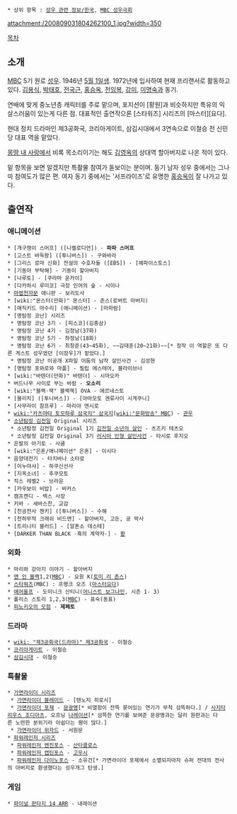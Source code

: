  * 상위 항목 : [[성우 관련 정보/한국]], [[MBC 성우극회]]

attachment:/200809031804262100_1.jpg?width=350

[[목차]]
== 소개 ==
[[문화방송|MBC]] 5기 원로 [[성우]]. 1946년 [[5월 1일]]생. 1972년에 입사하여 현재 프리랜서로 활동하고 있다. [[김용식]], [[박태호]], [[전국근]], [[홍승옥]], [[전임복]], [[강미]], [[이명숙]]과 동기.

연배에 맞게 중노년층 캐릭터를 주로 맡으며, 포지션이 [황원]과 비슷하지만 특유의 익살스러움이 있는게 다른 점. 대표적인 출연작으론 [스타워즈] 시리즈의 [마스터][요다].

현대 정치 드라마인 제3공화국, 코리아게이트, 삼김시대에서 3연속으로 이철승 전 신민당 대표 역을 맡았다.

[[몽땅 내 사랑]]에서 비록 목소리이기는 해도 [[김영옥]]의 상대역 할아버지로 나온 적이 있다.

밑 항목을 보면 알겠지만 특촬물 참여가 돋보이는 분이며. 동기 남자 성우 중에서는 그나마 참여도가 많은 편. 여자 동기 중에서는 '서프라이즈'로 유명한 [[홍승옥]]이 잘 나가고 있다.

== 출연작 ==
=== 애니메이션 ===
 * [개구쟁이 스머프] ([니켈로디언]) - '''파파 스머프'''
 * [고스트 바둑왕] ([투니버스]) - 구와바라
 * [그리스 로마 신화] 전설의 수호자들 ([EBS]) - [헤파이스토스]
 * [기동아 부탁해] - 기동이 할아버지
 * [나루토] - [쿠라마 운카이]
 * [다카하시 루미코] 극장 인어의 숲 - 시이나
 * [[마법천자문]] 애니판 - 보리도사
 * [wiki:"몬스터(만화)" 몬스터] - 존스(로버트 아버지)
 * [매직키드 마수리] (애니메이션) - [마파람]
 * [명탐정 코난] 시리즈
  * 명탐정 코난 3기 - [피스코](김충삼)
  * 명탐정 코난 4기 - 김정남(37화)
  * 명탐정 코난 5기 - 하정남(18화)
  * 명탐정 코난 6기 - 최창준(43~45화), ~~김태훈(20~21화)~~[* 정작 이 역할은 또 다른 게스트 성우였던 [이장우]가 맡았다.]
  * 명탐정 코난 미공개 X파일 어둠의 남작 살인사건 - 김성현
 * [명탐정 포와로와 마플] - 필립 에스테어, 블라이브너
 * [wiki:"바텐더(만화)" 바텐더] - 시마오카
 * 버드나무 사이로 부는 바람 - '''오소리'''
 * [wiki:"블랙·잭" 블랙잭] OVA - 에르네스토
 * [블리치] ([투니버스]) - [야마모토 겐류사이 시게쿠니]
 * [사무라이 참프루] - 마리야 엔시로
 * [[wiki:"카츠마타 토모하루 삼국지" 삼국지]]([[wiki:"문화방송" MBC]]) - [[관우]]
 * [[소년탐정 김전일]] Original 시리즈
  * 소년탐정 김전일 Original 1기 [[김전일 소년의 살인]] - 츠즈키 테츠오
  * 소년탐정 김전일 Original 3기 [[러시아 인형 살인사건]] - 타시로 후지오
 * 은발의 아기토 - 사쿰
 * [wiki:"은혼/애니메이션" 은혼] - 이시다
 * 음양대전기 - 타치바나 소타로
 * [이누야샤] - 하쿠신선사
 * [지옥소녀] - 후쿠모토
 * 직스 레벨2 - 브라운
 * [카우보이 비밥] - 바커스
 * 캠프캔디 - 렉스 사장
 * 키바 - 세바스찬, 교감
 * [천공전사 젠키] ([투니버스]) - 수해
 * [천하무적 크래쉬 비드맨] - 할아버지, 고든, 공 박사
 * [트리니티 블러드] - [알폰소 데스테]
 * [DARKER THAN BLACK -흑의 계약자-] - [[황]]

=== 외화 ===
 * 마리와 강아지 이야기 - 할아버지
 * [[맨 인 블랙]]1,2([[MBC]]) - 요원 K([[토미 리 존스]])
 * [[스타워즈]](MBC) : 프랭크 오즈 ([[마스터]][[요다]])
 * [[에어울프]] - 도미니크 산티니([[어니스트 보그나인]], 시즌 1- 3)
 * 폴리스 스토리 1,2,3([[MBC]]) - 표숙(동표)
 * [[피노키오의 모험]] - '''제페토'''

=== 드라마 ===
 * [[wiki: "제3공화국(드라마)" 제3공화국]] - 이철승
 * [[코리아게이트]] - 이철승
 * [[삼김시대]] - 이철승


=== 특촬물 ===
 * [[가면라이더 시리즈]]
  * [[가면라이더 블레이드]] - [텐노지 히로시]
  * [[가면라이더 포제]] - [[가모우 미츠아키|문광명]][* 비열함이 잔뜩 묻어있는 연기가 무척 섬뜩하다.] / [[사지타리우스 조디아츠]], 오프닝 [[나레이션]][* 섬뜩한 연기를 보여준 문광명과는 달리 원판과는 다른 노련한 분위기라 아쉽다는 평이 많다.]
  * [[가면라이더 위자드]] - 서원문
 * [[슈퍼전대 시리즈|파워레인저 시리즈]]
  * [[파워레인저 엔진포스]] - [[산타클로스]]
  * [[파워레인저 캡틴포스]] - [[고우시]]
  * [[파워레인저 다이노포스]] - 소유건[* 가면라이더 포제에서 소멸되자마자 슈퍼 전대의 전사의 아버지로 환생했다는 성우개그 탄생.]

=== 게임 ===
 * [[파이널 판타지 14 ARR]] - 내레이션

